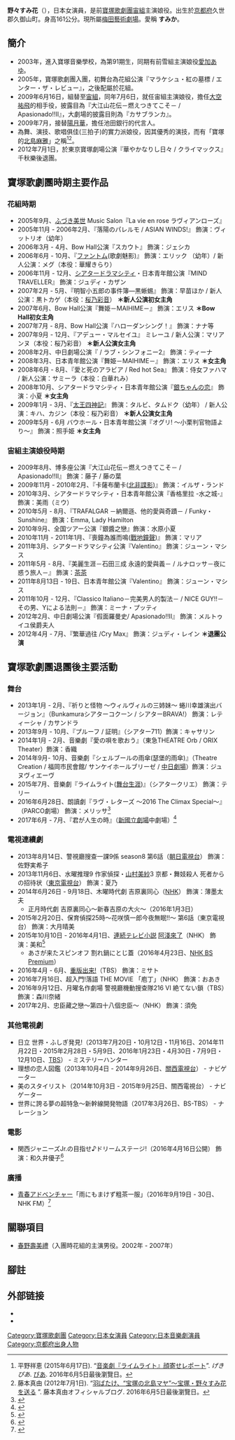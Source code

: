 {{藝人
|type=女演员
| 姓名                    = 野々すみ花(のの すみか）
| 本名                    = 上田 澄佳
| 出生日期                = {{birth_date_and _age|1987|2|27}}
| 職業                    = 舞台演員
| 出生地點                = {{JPN}}
| yearsactive             = 2005-
}}
{{japanese|japanese=野々 すみ花 |kana=のの すみか|romaji=Nono Sumika}}

'''野々すみ花'''（{{bd|1987年|2月27日|}}），日本女演員，是前[[寶塚歌劇團|寶塚歌劇團]][[宙組|宙組]]主演娘役。出生於[[京都府|京都府]]久世郡久御山町。身高161公分。現所屬[[梅田藝術劇場#梅田藝術劇場股份有限公司|梅田藝術劇場]]。愛稱 '''すみか'''。

==簡介==
* 2003年，進入寶塚音樂學校，為第91期生，同期有前雪組主演娘役[[愛加Ayu|愛加あゆ]]。
* 2005年，寶塚歌劇團入團，初舞台為花組公演『マラケシュ・紅の墓標 / エンター・ザ・レビュー』，之後配屬於花組。
* 2009年6月16日，組替至[[宙組|宙組]]，同年7月6日，就任宙組主演娘役，擔任[[大空祐飛|大空祐飛]]的相手役，披露目為『大江山花伝－燃えつきてこそ－ / Apasionado!!II』，大劇場的披露目則為『カサブランカ』。
* 2009年7月，接替[[陽月華|陽月華]]，擔任池田銀行的代言人。
* 為舞、演技、歌唱俱佳(三拍子)的實力派娘役，因其優秀的演技，而有「寶塚的[[玻璃假面#主要登場人物|北島麻雅]]」之稱<ref>平野祥恵 (2015年6月17日). “[http://community.pia.jp/stage_pia/2015/06/Limelight01.html 音楽劇『ライムライト』顔寄せレポート]”. ''げきぴあ''. [[ぴあ|ぴあ]]. 2016年6月5日最後瀏覽日。</ref><ref>藤本真由 (2012年7月1日). “[http://daisy.eplus2.jp/article/278219867.html 羽ばたけ、“宝塚の北島マヤ”〜宝塚・野々すみ花を送る] {{Wayback|url=http://daisy.eplus2.jp/article/278219867.html |date=20160419010326 }}”. 藤本真由オフィシャルブログ. 2016年6月5日最後瀏覽日。</ref>。
* 2012年7月1日，於東京寶塚劇場公演『華やかなりし日々 / クライマックス』千秋樂後退團。

== 寶塚歌劇團時期主要作品 ==
=== 花組時期 ===
* 2005年9月、[[ふづき美世|ふづき美世]] Music Salon『La vie en rose ラヴィアンローズ』
* 2005年11月 - 2006年2月、『落陽のパレルモ / ASIAN WINDS!』 飾演：ヴィットリオ（幼年）
* 2006年3月 - 4月、Bow Hall公演『スカウト』 飾演：ジェシカ
* 2006年6月 - 10月、『[[歌劇魅影|ファントム]](歌劇魅影)』 飾演：エリック （幼年）/ 新人公演：メグ（本役：華耀きらり）
* 2006年11月 - 12月、[[梅田藝術劇場|シアタードラマシティ]]・日本青年館公演『MIND TRAVELLER』  飾演：ジュディ・カザン
* 2007年2月 - 5月、『明智小五郎の事件簿―黒蜥蜴』  飾演：早苗ほか / 新人公演：黒トカゲ（本役：[[桜乃彩音|桜乃彩音]]） '''＊新人公演初女主角'''
* 2007年6月、Bow Hall公演『舞姫－MAIHIME－』 飾演：エリス '''＊Bow Hall初女主角'''
* 2007年7月 - 8月、Bow Hall公演『ハローダンシング！』 飾演：ナナ等
* 2007年9月 - 12月、『アデュー・マルセイユ』 ミレーユ / 新人公演：マリアンヌ（本役：桜乃彩音） '''＊新人公演女主角'''
* 2008年2月、中日劇場公演『{{Translink|ja|メランコリック・ジゴロ -あぶない相続人-}} / ラブ・シンフォニー2』 飾演：ティーナ
* 2008年3月、日本青年館公演『舞姫－MAIHIME－』 飾演：エリス '''＊女主角'''
* 2008年6月 - 8月、『愛と死のアラビア / Red hot Sea』 飾演：侍女ファハマ / 新人公演：サミーラ（本役：白華れみ）
* 2008年10月、シアタードラマシティ・日本青年館公演『[[蒲田行進曲|銀ちゃんの恋]]』 飾演：小夏 '''＊女主角'''
* 2009年1月 - 3月、『[[太王四神記|太王四神記]]』 飾演：タルビ、タムドク（幼年） / 新人公演：キハ、カジン（本役：桜乃彩音） '''＊新人公演女主角'''
* 2009年5月 - 6月 バウホール・日本青年館公演『オグリ! 〜小栗判官物語より〜』 飾演：照手姫 '''＊女主角'''

=== 宙組主演娘役時期 ===
* 2009年8月、博多座公演『大江山花伝－燃えつきてこそ－ / Apasionado!!II』 飾演：藤子 / 藤の葉
* 2009年11月 - 2010年2月、『卡薩布蘭卡([[北非谍影|北非諜影]])』 飾演：イルザ・ランド
* 2010年3月、シアタードラマシティ・日本青年館公演『香格里拉 -水之城-』 飾演：美雨（ミウ）
* 2010年5月 - 8月、『TRAFALGAR －納爾遜、他的愛與奇蹟－ / Funky・Sunshine』 飾演：Emma, Lady Hamilton
* 2010年9月、全国ツアー公演『銀醬之戀』飾演：水原小夏
* 2010年11月 - 2011年1月、『喪鐘為誰而鳴([[戰地鐘聲|戰地鐘聲]])』 飾演：マリア
* 2011年3月、シアタードラマシティ公演『Valentino』 飾演：ジューン・マシス
* 2011年5月 - 8月、『美麗生涯－石田三成 永遠的愛與義－ / ルナロッサ－夜に惑う旅人－』 飾演：[[淀殿|茶茶]]
* 2011年8月13日 - 19日、日本青年館公演『Valentino』 飾演：ジューン・マシス
* 2011年10月 - 12月、『Classico Italiano－完美男人的製法－ / NICE GUY!!－その男、Yによる法則－』 飾演：ミーナ・プッティ
* 2012年2月、中日劇場公演『假面羅曼史/ Apasionado!!II』 飾演：メルトゥイユ侯爵夫人
* 2012年4月 - 7月、『繁華過往 /Cry Max』 飾演：ジュディ・レイン    '''＊退團公演'''

== 寶塚歌劇團退團後主要活動 ==
=== 舞台 ===
* 2013年1月 - 2月、『祈りと怪物 〜ウィルヴィルの三姉妹〜 蜷川幸雄演出バージョン』（Bunkamuraシアターコクーン / シアターBRAVA!） 飾演：レティーシャ / カサンドラ
* 2013年9月 - 10月、『プルーフ / 証明』（シアター711）飾演：キャサリン
* 2014年1月 - 2月、音樂劇『愛の唄を歌おう』（東急THEATRE Orb / ORIX Theater）飾演：香織
* 2014年9月- 10月、音樂劇『シェルブールの雨傘(瑟堡的雨傘)』（Theatre Creation / 福岡市民會館/ サンケイホールブリーゼ / [[中日剧场|中日劇場]]）飾演：ジュヌヴィエーヴ
* 2015年7月、音樂劇『ライムライト([[舞台生涯|舞台生涯]])』（シアタークリエ） 飾演：テリー
* 2016年6月28日、朗讀劇『ラヴ・レターズ 〜2016 The Climax Special〜』（PARCO劇場） 飾演：メリッサ<ref>{{cite news|url=http://natalie.mu/stage/news/186980|title=三宅弘城×野々すみ花、「ラヴ・レターズ」で激しく惹かれ合う男女に挑戦|newspaper=ステージナタリー|date=2016-05-13|accessdate=2016-05-13}}</ref>
* 2017年6月 - 7月、『君が人生の時』（[[日本新國立劇場|新國立劇場]]中劇場）<ref>{{cite news|url=http://natalie.mu/stage/news/210290|title=坂本昌行×野々すみ花らがサローヤン「君が人生の時」、演出は宮田慶子|newspaper=ステージナタリー|date=2016-11-22|accessdate=2016-11-22}}</ref>

=== 電視連續劇 ===
* 2013年8月14日、警視廳搜查一課9係 season8 第6話（[[朝日電視台|朝日電視台]]） 飾演：佐野実希子
* 2013年11月6日、水曜推理9 作家偵探・[[山村美紗|山村美紗]]3 京都・舞妓殺人 死者からの招待状（[[東京電視台|東京電視台]]） 飾演：夏乃
* 2014年6月26日 - 9月18日、木曜時代劇 吉原裏同心（[[日本放送協会|NHK]]） 飾演：薄墨太夫
** 正月時代劇 吉原裏同心〜新春吉原の大火〜（2016年1月3日）
* 2015年2月20日、保育偵探25時〜花咲慎一郎今夜無眠!!〜 第6話（東京電視台） 飾演：大月晴美
* 2015年10月10日 - 2016年4月1日、[[連續電視小說|連続テレビ小説]] [[阿淺來了|阿淺來了]]（NHK） 飾演：美和<ref name="oricon20151008">{{cite web|url=http://www.oricon.co.jp/news/2060446/full/|title=野々すみ花、三味線の師匠役で朝ドラ出演「スリルを楽しんで」|publisher=[[オリコン|ORICON STYLE]]|date=2015-10-08|accessdate=2015-11-13}}</ref>
** あさが来たスピンオフ 割れ鍋にとじ蓋（2016年4月23日、[[NHK_BS_Premium|NHK BS Premium]]）
* 2016年4月 - 6月、[[重版出来！|重版出来!]]（TBS） 飾演：ミサト
* 2016年7月16日、超入門!落語 THE MOVIE 「庖丁」（NHK） 飾演：おあき
* 2016年9月12日、月曜名作劇場 警視廳機動搜查隊216 VI 絶てない鎖（TBS） 飾演：森川奈緒
* 2017年2月、忠臣藏之戀～第四十八個忠臣～（NHK） 飾演：須免

=== 其他電視劇 ===
* 日立 世界・ふしぎ発見!（2013年7月20日・10月12日・11月16日、2014年11月22日・2015年2月28日・5月9日、2016年1月23日・4月30日・7月9日・12月10日、[[TBSテレビ|TBS]]） - ミステリーハンター
* 理想の恋人図鑑（2013年10月4日 - 2014年9月26日、[[關西電視台|關西電視台]]） - ナビゲーター
* 美のスタイリスト（2014年10月3日 - 2015年9月25日、關西電視台） - ナビゲーター
* 世界に誇る夢の超特急〜新幹線開発物語（2017年3月26日、BS-TBS） - ナレーション

=== 電影 ===
* 関西ジャニーズJr.の目指せ♪ドリームステージ!（2016年4月16日公開） 飾演：和久井優子<ref>{{cite web|url=http://www.cinematoday.jp/movie/T0020737|title=関西ジャニーズJr.の目指せ♪ドリームステージ！ - シネマトゥデイ|publisher=シネマトゥディ|date=|accessdate=2016-02-24}}</ref>

=== 廣播 ===
* [[青春アドベンチャー|青春アドベンチャー]]「雨にもまけず粗茶一服」（2016年9月19日 - 30日、NHK FM）<ref>{{cite web|url=http://www.nhk.or.jp/audio/html_se/se2016018.html|title=青春アドベンチャー 雨にもまけず粗茶一服（全10回）|publisher=NHK FM|accessdate=2016-09-13}}</ref>


== 關聯項目 ==
* [[春野寿美礼|春野壽美禮]]（入團時花組的主演男役。2002年 - 2007年）
== 腳註 ==
{{reflist}}

== 外部链接 ==
* {{Official|https://nonosumika.com/nonogatari/}}
* {{Instagram|osumi_sumi}}

{{寶塚歌劇團宙組主演娘役|2009.7.6 - 2012.7.1}}
{{DEFAULTSORT:nono sumika}}
[[Category:寶塚歌劇團|Category:寶塚歌劇團]]
[[Category:日本女演員|Category:日本女演員]]
[[Category:日本音樂劇演員|Category:日本音樂劇演員]]
[[Category:京都府出身人物|Category:京都府出身人物]]